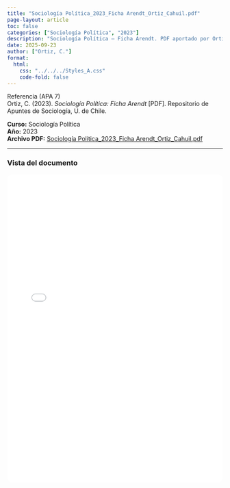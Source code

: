 ```yaml
---
title: "Sociología Política_2023_Ficha Arendt_Ortiz_Cahuil.pdf"
page-layout: article
toc: false
categories: ["Sociología Política", "2023"]
description: "Sociología Política — Ficha Arendt. PDF aportado por Ortiz Cahuil."
date: 2025-09-23
author: ["Ortiz, C."]
format:
  html:
    css: "../../../Styles_A.css"
    code-fold: false
---
```


::: {.page-surface}

~~~{=html}
<div class="box-apa">
  <div class="box-apa-head">
    <span class="box-apa-kicker">Referencia (APA 7)</span>
  </div>
  <div class="box-apa-body">
    Ortiz, C. (2023). <em>Sociología Política: Ficha Arendt</em> [PDF]. Repositorio de Apuntes de Sociología, U. de Chile.
  </div>
</div>
~~~

**Curso:** Sociología Política  
**Año:** 2023  
**Archivo PDF:** [Sociología Política_2023_Ficha Arendt_Ortiz_Cahuil.pdf](/resources/apuntes_Listos/Sociolog%C3%ADa%20Pol%C3%ADtica_2023_Ficha%20Arendt_Ortiz_Cahuil.pdf)

---

### Vista del documento

<iframe src="/resources/apuntes_Listos/Sociolog%C3%ADa%20Pol%C3%ADtica_2023_Ficha%20Arendt_Ortiz_Cahuil.pdf" width="100%" height="720" style="border:1px solid var(--borde); border-radius:12px;"></iframe>

:::
